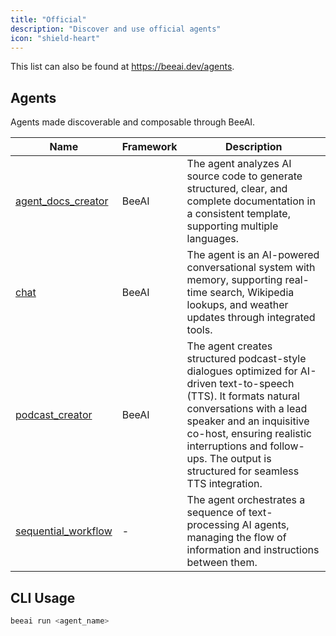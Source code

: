 ```yaml
---
title: "Official"
description: "Discover and use official agents"
icon: "shield-heart"
---
```


This list can also be found at https://beeai.dev/agents.

## Agents

Agents made discoverable and composable through BeeAI.

| Name                                                                                                                                  | Framework | Description                                                                                                                                                                                                                                                                                 |
| ------------------------------------------------------------------------------------------------------------------------------------- | --------- | ------------------------------------------------------------------------------------------------------------------------------------------------------------------------------------------------------------------------------------------------------------------------------------------- |
| [agent_docs_creator](https://github.com/i-am-bee/beeai-platform/tree/main/agents/official/beeai-framework/agent-docs-creator)                                  | BeeAI     | The agent analyzes AI source code to generate structured, clear, and complete documentation in a consistent template, supporting multiple languages.                                                                                                                                        |
| [chat](https://github.com/i-am-bee/beeai-platform/tree/main/agents/official/beeai-framework/chat)                                          | BeeAI     | The agent is an AI-powered conversational system with memory, supporting real-time search, Wikipedia lookups, and weather updates through integrated tools.                                                                                                                                 |
| [podcast_creator](https://github.com/i-am-bee/beeai/blob/main/agents/official/beeai-framework/podcast-creator)                    | BeeAI     | The agent creates structured podcast-style dialogues optimized for AI-driven text-to-speech (TTS). It formats natural conversations with a lead speaker and an inquisitive co-host, ensuring realistic interruptions and follow-ups. The output is structured for seamless TTS integration. |
| [sequential_workflow](https://github.com/i-am-bee/beeai-platform/tree/main/agents/official/sequential-workflow) | -         | The agent orchestrates a sequence of text-processing AI agents, managing the flow of information and instructions between them.                                                                                                                                                             |

## CLI Usage

```sh
beeai run <agent_name>
```
